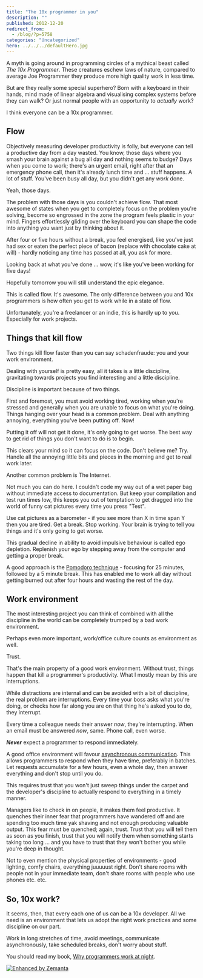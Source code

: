 ```yaml
---
title: "The 10x programmer in you"
description: ""
published: 2012-12-20
redirect_from:
  - /blog/?p=5758
categories: "Uncategorized"
hero: ../../../defaultHero.jpg
---
```


A myth is going around in programming circles of a mythical beast called _The 10x Programmer_. These creatures eschew laws of nature, compared to average Joe Programmer they produce more high quality work in less time.

But are they really some special superhero? Born with a keyboard in their hands, mind made of linear algebra and visualising complex systems before they can walk? Or just normal people with an opportunity to _actually_ work?

I think everyone can be a 10x programmer.

## Flow

Objectively measuring developer productivity is folly, but everyone can tell a productive day from a day wasted. You know, those days where you smash your brain against a bug all day and nothing seems to budge? Days when you come to work; there's an urgent email, right after that an emergency phone call, then it's already lunch time and ... stuff happens. A lot of stuff. You've been busy all day, but you didn't get any _work_ done.

Yeah, those days.

The problem with those days is you couldn't achieve flow. That most awesome of states when you get to completely focus on the problem you're solving, become so engrossed in the zone the program feels plastic in your mind. Fingers effortlessly gliding over the keyboard you can shape the code into anything you want just by thinking about it.

After four or five hours without a break, you feel energised, like you've just had sex or eaten the perfect piece of bacon (replace with chocolate cake at will) - hardly noticing any time has passed at all, you ask for more.

Looking back at what you've done ... wow, it's like you've been working for five days!

Hopefully tomorrow you will still understand the epic elegance.

This is called flow. It's awesome. The only difference between you and 10x programmers is how often you get to work while in a state of flow.

Unfortunately, you're a freelancer or an indie, this is hardly up to you. Especially for work projects.

## Things that kill flow

Two things kill flow faster than you can say schadenfraude: you and your work environment.

Dealing with yourself is pretty easy, all it takes is a little discipline, gravitating towards projects you find interesting and a little discipline.

Discipline is important because of two things.

First and foremost, you must avoid working tired, working when you're stressed and generally when you are unable to focus on what you're doing. Things hanging over your head is a common problem. Deal with anything annoying, everything you've been putting off. Now!

Putting it off will not get it done, it's only going to get worse. The best way to get rid of things you don't want to do is to begin.

This clears your mind so it can focus on the code. Don't believe me? Try. Handle all the annoying little bits and pieces in the morning and get to real work later.

Another common problem is The Internet.

Not much you can do here. I couldn't code my way out of a wet paper bag without immediate access to documentation. But keep your compilation and test run times low, this keeps you out of temptation to get dragged into the world of funny cat pictures every time you press "Test".

Use cat pictures as a barometer - if you see more than X in time span Y then you are tired. Get a break. Stop working. Your brain is trying to tell you things and it's only going to get worse.

This gradual decline in ability to avoid impulsive behaviour is called ego depletion. Replenish your ego by stepping away from the computer and getting a proper break.

A good approach is the [Pomodoro technique](http://www.pomodorotechnique.com "Pomodoro Technique") - focusing for 25 minutes, followed by a 5 minute break. This has enabled me to work all day without getting burned out after four hours and wasting the rest of the day.

## Work environment

The most interesting project you can think of combined with all the discipline in the world can be completely trumped by a bad work environment.

Perhaps even more important, work/office culture counts as environment as well.

Trust.

That's the main property of a good work environment. Without trust, things happen that kill a programmer's productivity. What I mostly mean by this are interruptions.

While distractions are internal and can be avoided with a bit of discipline, the real problem are interruptions. Every time your boss asks what you're doing, or checks how far along you are on that thing he's asked you to do, they interrupt.

Every time a colleague needs their answer _now_, they're interrupting. When an email must be answered _now_, same. Phone call, even worse.

**_Never_** expect a programmer to respond immediately.

A good office environment will favour [asynchronous communication](http://en.wikipedia.org/wiki/Asynchronous_communication "Asynchronous communication"). This allows programmers to respond when they have time, preferably in batches. Let requests accumulate for a few hours, even a whole day, then answer everything and don't stop until you do.

This requires trust that you won't just sweep things under the carpet and the developer's discipline to actually respond to everything in a timely manner.

Managers like to check in on people, it makes them feel productive. It quenches their inner fear that programmers have wandered off and are spending too much time yak shaving and not enough producing valuable output. This fear must be quenched; again, trust. Trust that you will tell them as soon as you finish, trust that you will notify them when something starts taking too long ... and you have to trust that they won't bother you while you're deep in thought.

Not to even mention the physical properties of environments - good lighting, comfy chairs, everything juuuuust right. Don't share rooms with people not in your immediate team, don't share rooms with people who use phones etc. etc.

## So, 10x work?

It seems, then, that every each one of us can be a 10x developer. All we need is an environment that lets us adopt the right work practices and some discipline on our part.

Work in long stretches of time, avoid meetings, communicate asynchronously, take scheduled breaks, don't worry about stuff.

You should read my book, [Why programmers work at night](http://leanpub.com/nightowls).

[![Enhanced by Zemanta](https://img.zemanta.com/zemified_e.png?x-id=873b6ab2-db7c-407a-aba7-67c80403c989)](http://www.zemanta.com/?px "Enhanced by Zemanta")
